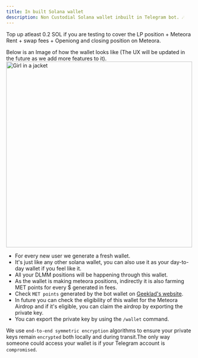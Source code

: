 ```yaml
---
title: In built Solana wallet
description: Non Custodial Solana wallet inbuilt in Telegram bot. ☄️
---
```


<Callout>Top up atleast 0.2 SOL if you are testing to cover the LP position + Meteora Rent + swap fees + Openiong and closing position on Meteora.</Callout>

Below is an Image of how the wallet looks like (The UX will be updated in the future as we add more features to it).
<img src="../../../wallet.png" alt="Girl in a jacket" width="500" height="500"></img>

- For every new user we generate a fresh wallet.
- It's just like any other solana wallet, you can also use it as your day-to-day wallet if you feel like it.
- All your DLMM positions will be happening through this wallet.
- As the wallet is making meteora positions, indirectly it is also farming MET points for every $  generated in fees.
- Check `MET points` generated by the bot wallet on [Geeklad's website](https://geeklad.github.io/meteora-profit-analysis/).
- In future you can check the eligibility of this wallet for the Meteora Airdrop and if it's eligible, you can claim the airdrop by exporting the private key.
- You can export the private key by using the `/wallet` command.

<Callout>We use `end-to-end symmetric encryption` algorithms to ensure your private keys remain `encrypted` both locally and during transit.The only way someone could access your wallet is if your Telegram account is `compromised`.</Callout>

